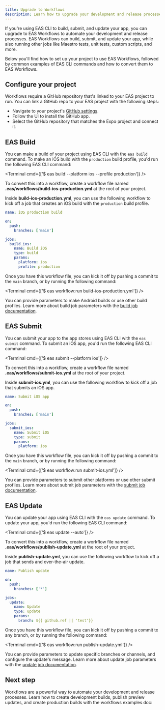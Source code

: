 ```yaml
---
title: Upgrade to Workflows
description: Learn how to upgrade your development and release processes to use EAS Workflows.
---
```




If you're using EAS CLI to build, submit, and update your app, you can upgrade to EAS Workflows to automate your development and release processes. EAS Workflows can build, submit, and update your app, while also running other jobs like Maestro tests, unit tests, custom scripts, and more.

Below you'll find how to set up your project to use EAS Workflows, followed by common examples of EAS CLI commands and how to convert them to EAS Workflows.

## Configure your project

Workflows require a GitHub repository that's linked to your EAS project to run. You can link a GitHub repo to your EAS project with the following steps:

- Navigate to your project's [GitHub settings](https://expo.dev/accounts/%5Baccount%5D/projects/%5BprojectName%5D/github).
- Follow the UI to install the GitHub app.
- Select the GitHub repository that matches the Expo project and connect it.

## EAS Build

You can make a build of your project using EAS CLI with the `eas build` command. To make an iOS build with the `production` build profile, you'd run the following EAS CLI command:

<Terminal cmd={['$ eas build --platform ios --profile production']} />

To convert this into a workflow, create a workflow file named **.eas/workflows/build-ios-production.yml** at the root of your project.

Inside **build-ios-production.yml**, you can use the following workflow to kick off a job that creates an iOS build with the `production` build profile.

```yaml .eas/workflows/build-ios-production.yml
name: iOS production build

on:
  push:
    branches: ['main']

jobs:
  build_ios:
    name: Build iOS
    type: build
    params:
      platform: ios
      profile: production
```

Once you have this workflow file, you can kick it off by pushing a commit to the `main` branch, or by running the following command:

<Terminal cmd={['$ eas workflow:run build-ios-production.yml']} />

You can provide parameters to make Android builds or use other build profiles. Learn more about build job parameters with the [build job documentation](/eas/workflows/syntax/#build).

## EAS Submit

You can submit your app to the app stores using EAS CLI with the `eas submit` command. To submit an iOS app, you'd run the following EAS CLI command:

<Terminal cmd={['$ eas submit --platform ios']} />

To convert this into a workflow, create a workflow file named **.eas/workflows/submit-ios.yml** at the root of your project.

Inside **submit-ios.yml**, you can use the following workflow to kick off a job that submits an iOS app.

```yaml .eas/workflows/submit-ios.yml
name: Submit iOS app

on:
  push:
    branches: ['main']

jobs:
  submit_ios:
    name: Submit iOS
    type: submit
    params:
      platform: ios
```

Once you have this workflow file, you can kick it off by pushing a commit to the `main` branch, or by running the following command:

<Terminal cmd={['$ eas workflow:run submit-ios.yml']} />

You can provide parameters to submit other platforms or use other submit profiles. Learn more about submit job parameters with the [submit job documentation](/eas/workflows/syntax/#submit).

## EAS Update

You can update your app using EAS CLI with the `eas update` command. To update your app, you'd run the following EAS CLI command:

<Terminal cmd={['$ eas update --auto']} />

To convert this into a workflow, create a workflow file named **.eas/workflows/publish-update.yml** at the root of your project.

Inside **publish-update.yml**, you can use the following workflow to kick off a job that sends and over-the-air update.

```yaml .eas/workflows/publish-update.yml
name: Publish update

on:
  push:
    branches: ['*']

jobs:
  update:
    name: Update
    type: update
    params:
      branch: ${{ github.ref || 'test'}}
```

Once you have this workflow file, you can kick it off by pushing a commit to any branch, or by running the following command:

<Terminal cmd={['$ eas workflow:run publish-update.yml']} />

You can provide parameters to update specific branches or channels, and configure the update's message. Learn more about update job parameters with the [update job documentation](/eas/workflows/syntax/#update).

## Next step

Workflows are a powerful way to automate your development and release processes. Learn how to create development builds, publish preview updates, and create production builds with the workflows examples doc:

<BoxLink
  href="/eas/workflows/examples"
  title="Workflow examples"
  description="Learn how to use workflows to create development builds, publish preview updates, and create production builds."
  Icon={BookOpen02Icon}
/>
